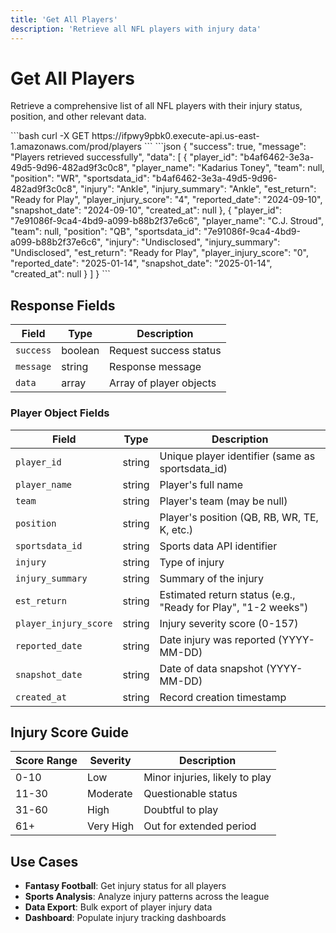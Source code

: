 ```yaml
---
title: 'Get All Players'
description: 'Retrieve all NFL players with injury data'
---
```


# Get All Players

Retrieve a comprehensive list of all NFL players with their injury status, position, and other relevant data.

<RequestExample>
```bash
curl -X GET https://ifpwy9pbk0.execute-api.us-east-1.amazonaws.com/prod/players
```
</RequestExample>

<ResponseExample>
```json
{
  "success": true,
  "message": "Players retrieved successfully",
  "data": [
    {
      "player_id": "b4af6462-3e3a-49d5-9d96-482ad9f3c0c8",
      "player_name": "Kadarius Toney",
      "team": null,
      "position": "WR",
      "sportsdata_id": "b4af6462-3e3a-49d5-9d96-482ad9f3c0c8",
      "injury": "Ankle",
      "injury_summary": "Ankle",
      "est_return": "Ready for Play",
      "player_injury_score": "4",
      "reported_date": "2024-09-10",
      "snapshot_date": "2024-09-10",
      "created_at": null
    },
    {
      "player_id": "7e91086f-9ca4-4bd9-a099-b88b2f37e6c6",
      "player_name": "C.J. Stroud",
      "team": null,
      "position": "QB",
      "sportsdata_id": "7e91086f-9ca4-4bd9-a099-b88b2f37e6c6",
      "injury": "Undisclosed",
      "injury_summary": "Undisclosed",
      "est_return": "Ready for Play",
      "player_injury_score": "0",
      "reported_date": "2025-01-14",
      "snapshot_date": "2025-01-14",
      "created_at": null
    }
  ]
}
```
</ResponseExample>

## Response Fields

| Field | Type | Description |
|-------|------|-------------|
| `success` | boolean | Request success status |
| `message` | string | Response message |
| `data` | array | Array of player objects |

### Player Object Fields

| Field | Type | Description |
|-------|------|-------------|
| `player_id` | string | Unique player identifier (same as sportsdata_id) |
| `player_name` | string | Player's full name |
| `team` | string | Player's team (may be null) |
| `position` | string | Player's position (QB, RB, WR, TE, K, etc.) |
| `sportsdata_id` | string | Sports data API identifier |
| `injury` | string | Type of injury |
| `injury_summary` | string | Summary of the injury |
| `est_return` | string | Estimated return status (e.g., "Ready for Play", "1-2 weeks") |
| `player_injury_score` | string | Injury severity score (0-157) |
| `reported_date` | string | Date injury was reported (YYYY-MM-DD) |
| `snapshot_date` | string | Date of data snapshot (YYYY-MM-DD) |
| `created_at` | string | Record creation timestamp |

## Injury Score Guide

| Score Range | Severity | Description |
|-------------|----------|-------------|
| 0-10 | Low | Minor injuries, likely to play |
| 11-30 | Moderate | Questionable status |
| 31-60 | High | Doubtful to play |
| 61+ | Very High | Out for extended period |

## Use Cases

- **Fantasy Football**: Get injury status for all players
- **Sports Analysis**: Analyze injury patterns across the league
- **Data Export**: Bulk export of player injury data
- **Dashboard**: Populate injury tracking dashboards 